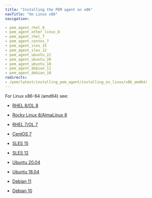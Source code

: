 ```yaml
---
title: "Installing the PEM agent on x86"
navTitle: "On Linux x86"
navigation:

- pem_agent_rhel_8
- pem_agent_other_linux_8
- pem_agent_rhel_7
- pem_agent_centos_7
- pem_agent_sles_15
- pem_agent_sles_12
- pem_agent_ubuntu_22
- pem_agent_ubuntu_20
- pem_agent_ubuntu_18
- pem_agent_debian_11
- pem_agent_debian_10
redirects:
- /pem/latest/installing_pem_agent/installing_on_linux/x86_amd64/
---
```


For Linux x86-64 (amd64) see:
  - [RHEL 8/OL 8](pem_agent_rhel_8)

  - [Rocky Linux 8/AlmaLinux 8](pem_agent_other_linux_8_)
  - [RHEL 7/OL 7](pem_agent_rhel_7)
  - [CentOS 7](pem_agent_centos_7)
  - [SLES 15](pem_agent_sles_15)
  - [SLES 12](pem_agent_sles_12)
  - [Ubuntu 20.04](pem_agent_ubuntu_20)
  - [Ubuntu 18.04](pem_agent_ubuntu_18)
  - [Debian 11](pem_agent_debian_11)
  - [Debian 10](pem_agent_debian_10)
